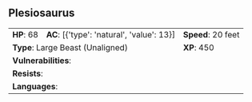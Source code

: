 ## Plesiosaurus {#monster-plesiosaurus}

```{=html}
<table class="table table-striped">
    <tbody>
        <tr>                    
            <td><b>HP</b>: 68</td>
            <td><b>AC</b>: [{'type': 'natural', 'value': 13}]</td>
            <td><b>Speed</b>: 20 feet</td>
        </tr>
        <tr>
            <td colspan="2"><b>Type</b>: Large Beast (Unaligned)</td>
            <td><b>XP</b>: 450</td>
        </tr>
        <tr>
            <td colspan="3"><b>Vulnerabilities</b>: </td>
        </tr>
        <tr>
            <td colspan="3"><b>Resists</b>: </td>
        </tr>
        <tr>
            <td colspan="3"><b>Languages</b>: </td>
        </tr>
    </tbody>
</table>
```